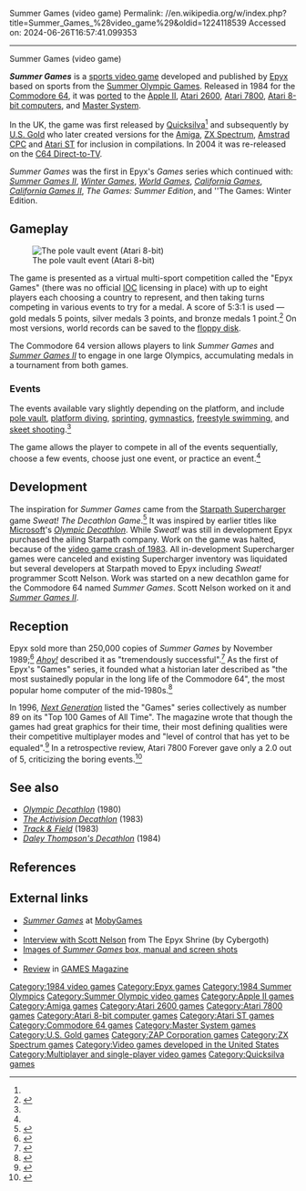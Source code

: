 Summer Games (video game)
Permalink: //en.wikipedia.org/w/index.php?title=Summer_Games_%28video_game%29&oldid=1224118539
Accessed on: 2024-06-26T16:57:41.099353



------
Summer Games (video game)
{{More citations needed|date=March 2016}}
{{Infobox video game
|title = Summer Games
|image = Summer Games cover.jpg
|caption = Commodore 64 cover art
|developer = [[Epyx]]
|publisher = Epyx<br>[[Quicksilva]]<ref name='yourcommodore'>{{cite magazine |title=Summer Games|magazine=Your Commodore|issue=4|publisher=Argus Specialist Publications|date=January 1985|page=52|url=https://archive.org/details/04-your-commodore-magazine/page/n51/mode/1up?view=theater|access-date=22 March 2022}}</ref> <br>[[U.S. Gold]]
|designer = Scott Nelson<br>Erin Murphy<br>Stephen Mudry<br>Brian McGhie<br>Stephen Landrum<br>Jon Leupp<br>Randy Glover
|composer = Randy Glover
|series = 
|engine = 
|platforms = [[Commodore 64]]<br>[[Amiga]], [[Apple II]], [[Atari 2600]], [[Atari 7800]], [[Atari 8-bit]], [[Atari ST]], [[Master System]], [[ZX Spectrum]]
|released = 1984
|genre = [[Sports video game|Sports]]
|modes = [[Single-player video game|Single-player]], [[Multiplayer video game|multiplayer]]
}}

'''''Summer Games''''' is a [[sports video game]] developed and published by [[Epyx]] based on sports from the [[Summer Olympic Games]]. Released in 1984 for the [[Commodore 64]], it was [[ported]] to the [[Apple II]], [[Atari 2600]], [[Atari 7800]], [[Atari 8-bit computers]], and [[Master System]].

In the UK, the game was first released by [[Quicksilva]]<ref name='yourcommodore' /> and subsequently by [[U.S. Gold]] who later created versions for the [[Amiga]], [[ZX Spectrum]], [[Amstrad CPC]] and [[Atari ST]] for inclusion in compilations. In 2004 it was re-released on the [[C64 Direct-to-TV]].

''Summer Games'' was the first in Epyx's ''Games'' series which continued with: ''[[Summer Games II]]'', ''[[Winter Games]]'', ''[[World Games (video game)|World Games]]'', ''[[California Games]]'', ''[[California Games II]]'', ''The Games: Summer Edition'', and ''The Games: Winter Edition.

==Gameplay==
[[File:Summer_Games_(video_game)_Atari_8-bit_PAL_screenshot.png|thumb|left|The pole vault event (Atari 8-bit)]]

The game is presented as a virtual multi-sport competition called the "Epyx Games" (there was no official [[IOC]] licensing in place) with up to eight players each choosing a country to represent, and then taking turns competing in various events to try for a medal. A score of 5:3:1 is used — gold medals 5 points, silver medals 3 points, and bronze medals 1 point.<ref name="summergamesepyx">{{cite AV media notes|url=http://www.c64sets.com/details.html?id=210|title=Summer Games|author=Epyx|author-link=Epyx|type=instruction manual|year=1984|location=Sunnyvale, California|access-date=2016-08-20}}</ref> On most versions, world records can be saved to the [[floppy disk]].

The Commodore 64 version allows players to link ''Summer Games'' and ''[[Summer Games II]]'' to engage in one large Olympics, accumulating medals in a tournament from both games.

===Events===
The events available vary slightly depending on the platform, and include [[pole vault]], [[diving (sport)|platform diving]], [[sprint (running)|sprinting]], [[gymnastics]], [[freestyle swimming]], and [[skeet shooting]].<ref name='yourcommodore' />

The game allows the player to compete in all of the events sequentially, choose a few events, choose just one event, or practice an event.<ref name='yourcommodore' />

==Development==
The inspiration for ''Summer Games'' came from the [[Starpath Supercharger]] game ''Sweat! The Decathlon Game''.<ref name="Retro Gamer">{{cite magazine |last=Milne |first=Rory |date=July 2021 |title=The Evolution of Summer |issue=222 |page=34 |magazine=[[Retro Gamer]] |publisher=[[Future plc]]}}</ref> It was inspired by earlier titles like [[Microsoft]]'s ''[[Olympic Decathlon]]''. While ''Sweat!'' was still in development Epyx purchased the ailing Starpath company. Work on the game was halted, because of the [[video game crash of 1983]]. All in-development Supercharger games were canceled and existing Supercharger inventory was liquidated but several developers at Starpath moved to Epyx including ''Sweat!'' programmer Scott Nelson. Work was started on a new decathlon game for the Commodore 64 named ''Summer Games''. Scott Nelson  worked on it and ''[[Summer Games II]]''.

==Reception==
Epyx sold more than 250,000 copies of ''Summer Games'' by November 1989;<ref name=gpsales>{{cite journal| author=Staff |title=Chart-Busters; SPA Platinum |date=November 1989 |issue=5| journal=[[Game Players]] | page=112}}</ref> ''[[Ahoy!]]'' described it as "tremendously successful".<ref name="kunkel198511">{{cite news | url=https://archive.org/stream/Ahoy_Issue_23_1985-11_Ion_International_US#page/n53/mode/2up | title=Summer Games II | work=Ahoy! | date=November 1985 | accessdate=27 June 2014 | author=Kunkel, Bill | pages=49}}</ref> As the first of Epyx's "Games" series, it founded what a historian later described as "the most sustainedly popular in the long life of the Commodore 64", the most popular home computer of the mid-1980s.<ref name="maher20150619">{{cite web | url=http://www.filfre.net/2015/06/the-evolution-of-the-epyx-games/ | title=The Evolution of the (Epyx) Games | publisher=The Digital Antiquarian | date=2015-06-19 | accessdate=19 March 2016 | author=Maher, Jimmy}}</ref>

In 1996, ''[[Next Generation (magazine)|Next Generation]]'' listed the "Games" series collectively as number 89 on its "Top 100 Games of All Time". The magazine wrote that though the games had great graphics for their time, their most defining qualities were their competitive multiplayer modes and "level of control that has yet to be equaled".<ref>{{cite magazine|title=Top 100 Games of All Time |magazine=[[Next Generation (magazine)|Next Generation]]|issue=21 |publisher=[[Imagine Media]] |date=September 1996|page=39}}</ref> In a retrospective review, Atari 7800 Forever gave only a 2.0 out of 5, criticizing the boring events.<ref name="Funkmaster V">{{cite web |last1= Funkmaster V |title=REVIEW: Summer Games |website=Atari 7800 Forever |url=http://www.atari7800forever.com/summergamesr.html}}</ref>

==See also==
* ''[[Olympic Decathlon]]'' (1980)
* ''[[The Activision Decathlon]]'' (1983)
* ''[[Track & Field (video game)|Track & Field]]'' (1983)
* ''[[Daley Thompson's Decathlon]]'' (1984)

==References==
{{Reflist}}

==External links==
* [https://www.mobygames.com/game/summer-games ''Summer Games''] at [[MobyGames]]
* {{WoS game|id=0004990}}
* [https://web.archive.org/web/20071001045256/http://home.arcor.de/cybergoth/gamesa/summer1interview1.html Interview with Scott Nelson] from The Epyx Shrine (by Cybergoth)
* [http://www.c64sets.com/summer_games.html Images of ''Summer Games'' box, manual and screen shots]
* {{IAg|atari_2600_summer_games_1987_epyx_steven_a._baker_tod_frye_peter_engelbrite_80561|platform=Atari 2600}}
* [https://archive.org/details/games-58-1984-december/page/52/mode/2up Review] in [[GAMES Magazine]]

{{Epyx Games series}}

[[Category:1984 video games]]
[[Category:Epyx games]]
[[Category:1984 Summer Olympics]]
[[Category:Summer Olympic video games]]
[[Category:Apple II games]]
[[Category:Amiga games]]
[[Category:Atari 2600 games]]
[[Category:Atari 7800 games]]
[[Category:Atari 8-bit computer games]]
[[Category:Atari ST games]]
[[Category:Commodore 64 games]]
[[Category:Master System games]]
[[Category:U.S. Gold games]]
[[Category:ZAP Corporation games]]
[[Category:ZX Spectrum games]]
[[Category:Video games developed in the United States]]
[[Category:Multiplayer and single-player video games]]
[[Category:Quicksilva games]]